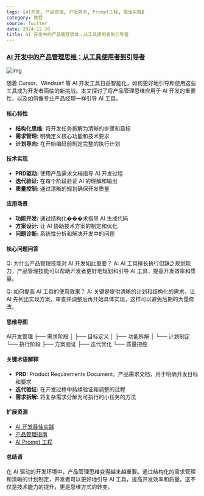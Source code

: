 ```yaml
---
tags: [AI开发, 产品管理, 开发效率, Prompt工程, 最佳实践]
category: 教程
source: Twitter
date: 2024-12-20
title: AI 开发中的产品管理思维：从工具使用者到引导者
---
```


### [AI 开发中的产品管理思维：从工具使用者到引导者](https://twitter-thread.com/t/1866747424339091764)

![img](https://img.mengpeng.tech/i/2024/12/20/676501ce8863d.webp)

随着 Cursor、Windsurf 等 AI 开发工具日益智能化，如何更好地引导和使用这些工具成为开发者面临的新挑战。本文探讨了将产品管理思维应用于 AI 开发的重要性，以及如何像专业产品经理一样引导 AI 工具。

#### 核心特性

- **结构化思维:** 将开发任务拆解为清晰的步骤和目标
- **需求管理:** 明确定义核心功能和技术要求
- **计划导向:** 在开始编码前制定完整的执行计划

#### 技术实现

- **PRD驱动:** 使用产品需求文档指导 AI 开发过程
- **迭代验证:** 在每个阶段验证 AI 的理解和输出
- **质量控制:** 通过清晰的规划确保开发质量

#### 应用场景

- **功能开发:** 通过结构化���求指导 AI 生成代码
- **方案设计:** 让 AI 协助技术方案的制定和优化
- **问题诊断:** 系统性分析和解决开发中的问题

#### 核心问题问答

Q: 为什么产品管理技能对 AI 开发如此重要？
A: AI 工具擅长执行但缺乏规划能力，产品管理技能可以帮助开发者更好地规划和引导 AI 工具，提高开发效率和质量。

Q: 如何提高 AI 工具的使用效果？
A: 关键是提供清晰的计划和结构化的需求，让 AI 先列出实现方案，审查并调整后再开始具体实现，这样可以避免后期的大量修改。

#### 思维导图
AI开发管理
├── 需求阶段
│   ├── 目标定义
│   ├── 功能拆解
│   └── 计划制定
└── 执行阶段
    ├── 方案验证
    ├── 迭代优化
    └── 质量把控

#### 关键术语解释

- **PRD:** Product Requirements Document，产品需求文档，用于明确开发目标和要求
- **迭代验证:** 在开发过程中持续验证和调整的过程
- **需求拆解:** 将复杂需求分解为可执行的小任务的方法

#### 扩展资源

- [AI 开发最佳实践](https://cursor.sh/docs/best-practices)
- [产品管理指南](https://www.productplan.com/learn/product-management-guide/)
- [AI Prompt 工程](https://www.promptingguide.ai/)

#### 总结语

在 AI 驱动的开发环境中，产品管理思维变得越来越重要。通过结构化的需求管理和清晰的计划制定，开发者可以更好地引导 AI 工具，提高开发效率和质量。这不仅是技术能力的提升，更是思维方式的转变。 